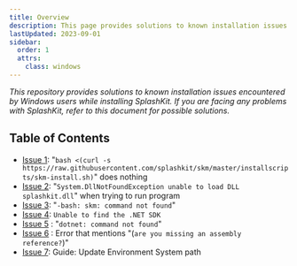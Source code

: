 ```yaml
---
title: Overview
description: This page provides solutions to known installation issues encountered by Windows users while installing or using SplashKit.
lastUpdated: 2023-09-01
sidebar:
  order: 1
  attrs:
    class: windows
---
```


*This repository provides solutions to known installation issues encountered by Windows users while installing SplashKit. If you are facing any problems with SplashKit, refer to this document for possible solutions.*

## Table of Contents

- [Issue 1](/troubleshoot/windows/win-issue-1): "`bash <(curl -s https://raw.githubusercontent.com/splashkit/skm/master/installscripts/skm-install.sh)`" does nothing
- [Issue 2](/troubleshoot/windows/win-issue-2): "`System.DllNotFoundException unable to load DLL splashkit.dll`" when trying to run program
- [Issue 3](/troubleshoot/windows/win-issue-3): "`-bash: skm: command not found`"
- [Issue 4](/troubleshoot/windows/win-issue-4): `Unable to find the .NET SDK`
- [Issue 5](/troubleshoot/windows/win-issue-5) : "`dotnet: command not found`"
- [Issue 6](/troubleshoot/windows/win-issue-6) : Error that mentions "(`are you missing an assembly reference?`)"
- [Issue 7](/troubleshoot/windows/win-issue-7): Guide: Update Environment System path

